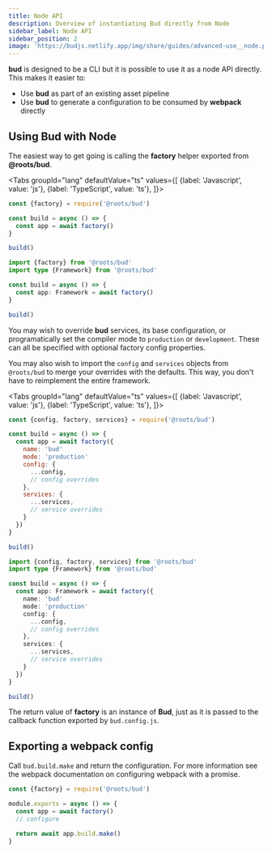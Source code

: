 ```yaml
---
title: Node API
description: Overview of instantiating Bud directly from Node
sidebar_label: Node API
sidebar_position: 2
image: 'https://budjs.netlify.app/img/share/guides/advanced-use__node.png'
---
```



**bud** is designed to be a CLI but it is possible to use it as a node API directly. This makes it easier to:

- Use **bud** as part of an existing asset pipeline
- Use **bud** to generate a configuration to be consumed by **webpack** directly

## Using Bud with Node

The easiest way to get going is calling the **factory** helper exported from **@roots/bud**.

<Tabs
  groupId="lang"
  defaultValue="ts"
  values={[
    {label: 'Javascript', value: 'js'},
    {label: 'TypeScript', value: 'ts'},
  ]}>
  <TabItem value="js">

```js title='config/build.js'
const {factory} = require('@roots/bud')

const build = async () => {
  const app = await factory()
}

build()
```

  </TabItem>
  <TabItem value="ts">

```ts title='config/build.ts'
import {factory} from '@roots/bud'
import type {Framework} from '@roots/bud'

const build = async () => {
  const app: Framework = await factory()
}

build()
```

  </TabItem>
</Tabs>

You may wish to override **bud** services, its base configuration, or programatically set
the compiler mode to `production` or `development`. These can all be specified with optional factory config properties.

You may also wish to import the `config` and `services` objects from `@roots/bud` to merge your overrides with
the defaults. This way, you don't have to reimplement the entire framework.

<Tabs
  groupId="lang"
  defaultValue="ts"
  values={[
    {label: 'Javascript', value: 'js'},
    {label: 'TypeScript', value: 'ts'},
  ]}>
  <TabItem value="js">

```js title='config/build.js'
const {config, factory, services} = require('@roots/bud')

const build = async () => {
  const app = await factory({
    name: 'bud'
    mode: 'production'
    config: {
      ...config,
      // config overrides
    },
    services: {
      ...services,
      // service overrides
    }
  })
}

build()
```

  </TabItem>
  <TabItem value="ts">

```ts title='config/build.ts'
import {config, factory, services} from '@roots/bud'
import type {Framework} from '@roots/bud'

const build = async () => {
  const app: Framework = await factory({
    name: 'bud'
    mode: 'production'
    config: {
      ...config,
      // config overrides
    },
    services: {
      ...services,
      // service overrides
    }
  })
}

build()
```

  </TabItem>
</Tabs>

The return value of **factory** is an instance of **Bud**, just as it is passed to the callback function exported by `bud.config.js`.

## Exporting a webpack config

Call `bud.build.make` and return the configuration. For more information see the webpack documentation on
configuring webpack with a promise.

```js title='webpack.config.js'
const {factory} = require('@roots/bud')

module.exports = async () => {
  const app = await factory()
  // configure

  return await app.build.make()
}
```
